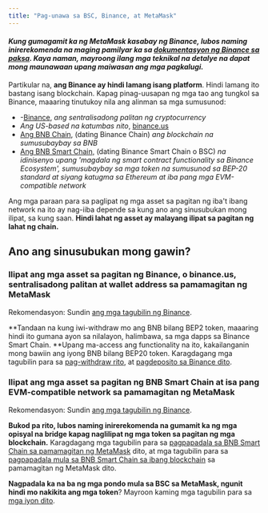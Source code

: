 ```yaml
---
title: "Pag-unawa sa BSC, Binance, at MetaMask"
---
```


#### _Kung gumagamit ka ng MetaMask kasabay ng Binance, lubos naming inirerekomenda na maging pamilyar ka sa [dokumentasyon ng Binance sa paksa](https://docs.binance.org/smart-chain/wallet/metamask.html). Kaya naman, mayroong ilang mga teknikal na detalye **na dapat mong maunawaan upang maiwasan ang mga pagkalugi**._

Partikular na, **ang Binance ay hindi lamang isang platform**. Hindi lamang ito bastang isang blockchain. Kapag pinag-uusapan ng mga tao ang tungkol sa Binance, maaaring tinutukoy nila ang alinman sa mga sumusunod:

- -[Binance](https://www.binance.com/en), _ang sentralisadong palitan ng cryptocurrency_
- _Ang US-based na katumbas nito_, [binance.us](https://www.binance.us/en/home)
- [Ang BNB Chain](https://www.binance.com/en/blog/all/binance-chain-blockchain-for-exchanging-the-world-304219301536473088), (dating Binance Chain) _ang blockchain na sumusubaybay sa BNB_
- [Ang BNB Smart Chain,](https://www.binance.org/en/smartChain) (dating Binance Smart Chain o BSC) _na idinisenyo upang 'magdala ng smart contract functionality sa Binance Ecosystem', sumusubaybay sa mga token na sumusunod sa BEP-20 standard at siyang katugma sa Ethereum at iba pang mga EVM-compatible network_

Ang mga paraan para sa paglipat ng mga asset sa pagitan ng iba't ibang network na ito ay nag-iiba depende sa kung ano ang sinusubukan mong ilipat, sa kung saan. **Hindi lahat ng asset ay malayang ilipat sa pagitan ng lahat ng chain.**

## Ano ang sinusubukan mong gawin?

### Ilipat ang mga asset sa pagitan ng Binance, o binance.us, sentralisadong palitan at wallet address sa pamamagitan ng MetaMask

Rekomendasyon: Sundin [ang mga tagubilin ng Binance](https://www.binance.com/en/support/faq/115003670492).

**Tandaan na kung iwi-withdraw mo ang BNB bilang BEP2 token, maaaring hindi ito gumana ayon sa nilalayon, halimbawa, sa mga dapps sa Binance Smart Chain. **Upang ma-access ang functionality na ito, kakailanganin mong bawiin ang iyong BNB bilang BEP20 token. Karagdagang mga tagubilin para sa [pag-withdraw rito](/networks-and-sidechains/binance/receiving-funds-from-binance), at [pagdeposito sa Binance dito](/networks-and-sidechains/binance/transferring-assets-to-the-binance-exchange).

### Ilipat ang mga asset sa pagitan ng BNB Smart Chain at isa pang EVM-compatible network sa pamamagitan ng MetaMask

Rekomendasyon: Sundin [ang mga tagubilin ng Binance](https://academy.binance.com/en/articles/how-to-recover-crypto-transferred-to-the-wrong-network-on-binance).

**Bukod pa rito, lubos naming inirerekomenda na gumamit ka ng mga opisyal na bridge kapag naglilipat ng mga token sa pagitan ng mga blockchain.** Karagdagang mga tagubilin para sa [pagpapadala sa BNB Smart Chain sa pamamagitan ng MetaMask](/networks-and-sidechains/binance/sending-assets-to-binance-bnb-smart-chain) dito, at mga tagubilin para sa [pagpapadala mula sa BNB Smart Chain sa ibang blockchain](/networks-and-sidechains/binance/how-to-send-tokens-from-bsc-to-ethereum-or-other-chains) sa pamamagitan ng MetaMask dito.

**Nagpadala ka na ba ng mga pondo mula sa BSC sa MetaMask, ngunit hindi mo nakikita ang mga token**? Mayroon kaming mga tagubilin para sa [mga iyon dito](/managing-my-tokens/moving-your-tokens/i-have-sent-funds-from-binance-smart-chain-to-metamask-but-i-dont-see-the-tokens-in-my-metamask-wallet).
